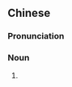 {{also|刺儿}}
==Chinese==
{{zh-forms|s=刺儿}}

===Pronunciation===
{{zh-pron
|m=cìr
|cat=n
}}

===Noun===
{{zh-noun}}

# {{zh-erhua form of}}